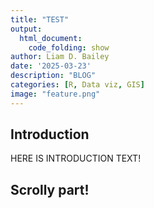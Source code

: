 ```yaml
---
title: "TEST"
output:
  html_document:
    code_folding: show
author: Liam D. Bailey
date: '2025-03-23'
description: "BLOG"
categories: [R, Data viz, GIS]
image: "feature.png"
---
```


## Introduction

HERE IS INTRODUCTION TEXT!

## Scrolly part!

```{=html}
<script src="https://unpkg.com/intersection-observer@0.5.1/intersection-observer.js"></script>
<script src="https://unpkg.com/scrollama"></script>
<script src="https://d3js.org/d3.v7.min.js"></script>
<script>

// Define constants
const width = 300;
const height = 300;
const margin = {top: 5, right: 5, bottom: 5, left: 5};

// Try creating the HTML content myself
var new_section = d3.select("#scrolly-part")
    .append("section")
    .attr("id", "scrolly");
var new_article = new_section.append("article")

// First div
new_article.append("div")
    .attr("class", "step is-active")
    .attr("data-step", "1")
    .attr("data-url", "img/test.svg")
    .append("p")
    .text("TEST TEXT TEST TEXT TEST TEXT TEST TEXT TEST TEXT TEST TEXT TEST TEXT TEST TEXT TEST TEXT TEST TEXT TEST TEXT TEST TEXT TEST TEXT TEST TEXT TEST TEXT TEST TEXT TEST TEXT TEST TEXT TEST TEXT TEST TEXT TEST TEXT TEST TEXT TEST TEXT TEST TEXT TEST TEXT TEST TEXT TEST TEXT TEST TEXT TEST TEXT TEST TEXT TEST TEXT TEST TEXT TEST TEXT TEST TEXT TEST TEXT TEST TEXT TEST TEXT TEST TEXT TEST TEXT TEST TEXT TEST TEXT TEST TEXT TEST TEXT TEST TEXT TEST TEXT TEST TEXT TEST TEXT TEST TEXT TEST TEXT TEST TEXT TEST TEXT TEST TEXT TEST TEXT TEST TEXT TEST TEXT TEST TEXT TEST TEXT TEST TEXT TEST TEXT TEST TEXT TEST TEXT TEST TEXT TEST TEXT TEST TEXT TEST TEXT TEST TEXT TEST TEXT TEST TEXT TEST TEXT TEST TEXT TEST TEXT TEST TEXT TEST TEXT TEST TEXT TEST TEXT TEST TEXT TEST TEXT TEST TEXT TEST TEXT TEST TEXT TEST TEXT TEST TEXT ");
    
// Second div
new_article.append("div")
    .attr("class", "step")
    .attr("data-step", "2")
    .attr("data-url", "img/test2.svg")
    .append("p")
    .text("TEST TEXT TEST TEXT TEST TEXT TEST TEXT TEST TEXT TEST TEXT TEST TEXT TEST TEXT TEST TEXT TEST TEXT TEST TEXT TEST TEXT TEST TEXT TEST TEXT TEST TEXT TEST TEXT TEST TEXT TEST TEXT TEST TEXT TEST TEXT TEST TEXT TEST TEXT TEST TEXT TEST TEXT TEST TEXT TEST TEXT TEST TEXT TEST TEXT TEST TEXT TEST TEXT TEST TEXT TEST TEXT TEST TEXT TEST TEXT TEST TEXT TEST TEXT TEST TEXT TEST TEXT TEST TEXT TEST TEXT TEST TEXT TEST TEXT TEST TEXT TEST TEXT TEST TEXT TEST TEXT TEST TEXT TEST TEXT TEST TEXT TEST TEXT TEST TEXT TEST TEXT TEST TEXT TEST TEXT TEST TEXT TEST TEXT TEST TEXT TEST TEXT TEST TEXT TEST TEXT TEST TEXT TEST TEXT TEST TEXT TEST TEXT TEST TEXT TEST TEXT TEST TEXT TEST TEXT TEST TEXT TEST TEXT TEST TEXT TEST TEXT TEST TEXT TEST TEXT TEST TEXT TEST TEXT TEST TEXT TEST TEXT TEST TEXT TEST TEXT TEST TEXT TEST TEXT ");
    
// Third div
new_article.append("div")
    .attr("class", "step")
    .attr("data-step", "3")
    .attr("data-url", "img/test3.svg")
    .append("p")
    .text("TEST TEXT TEST TEXT TEST TEXT TEST TEXT TEST TEXT TEST TEXT TEST TEXT TEST TEXT TEST TEXT TEST TEXT TEST TEXT TEST TEXT TEST TEXT TEST TEXT TEST TEXT TEST TEXT TEST TEXT TEST TEXT TEST TEXT TEST TEXT TEST TEXT TEST TEXT TEST TEXT TEST TEXT TEST TEXT TEST TEXT TEST TEXT TEST TEXT TEST TEXT TEST TEXT TEST TEXT TEST TEXT TEST TEXT TEST TEXT TEST TEXT TEST TEXT TEST TEXT TEST TEXT TEST TEXT TEST TEXT TEST TEXT TEST TEXT TEST TEXT TEST TEXT TEST TEXT TEST TEXT TEST TEXT TEST TEXT TEST TEXT TEST TEXT TEST TEXT TEST TEXT TEST TEXT TEST TEXT TEST TEXT TEST TEXT TEST TEXT TEST TEXT TEST TEXT TEST TEXT TEST TEXT TEST TEXT TEST TEXT TEST TEXT TEST TEXT TEST TEXT TEST TEXT TEST TEXT TEST TEXT TEST TEXT TEST TEXT TEST TEXT TEST TEXT TEST TEXT TEST TEXT TEST TEXT TEST TEXT TEST TEXT TEST TEXT TEST TEXT TEST TEXT TEST TEXT ");

// Create the scrolly architecture
<!-- new_section.append("div") -->
<!--     .attr("class", "sticky-thing") -->
<!--     .append("img") -->
<!--     .attr("src", "img/test.svg") -->
<!--     .attr("class", "sticky-image") -->

new_section.append("div")
    .attr("class", "sticky-thing")
    // Create SVG element for D3 object in place of image
     .append("svg")
    .attr("class", "sticky-D3")
    .attr("width", width)
    .attr("height", height)

// SCROLLY
// using d3 for convenience

// Select the object with class #scrolly
var scrolly = d3.select("#scrolly");

// Identify within this #scrolly object the sticky-thing and article
var sticky = scrolly.select(".sticky-thing");
var article = scrolly.select("article");

// Identify all the step objects inside the article
var steps = article.selectAll(".step");

// Also find the svg container for D3 graph
var svg = d3.select("svg")

// Create D3 graph default
d3.csv("iris.csv").then(data => {

  const x = d3.scaleLinear()
    .domain(d3.extent(data, d => +d.X))
    .range([margin.left, width - margin.right]);

  const y = d3.scaleLinear()
    .domain(d3.extent(data, d => +d.Y))
    .range([height - margin.bottom, margin.top]);
  
  // Create colour scale for species
  const fill = d3.scaleOrdinal()
    .domain(d3.map(data, d => d.Species))
    .range(d3.schemeCategory10);
    
  svg.append("g")
    .attr("transform", `translate(0,${height - margin.bottom})`)
    .call(d3.axisBottom(x));

  svg.append("g")
    .attr("transform", `translate(${margin.left},0)`)
    .call(d3.axisLeft(y));

  svg.selectAll("circle")
    .data(data)
    .join("circle")
    .attr("cx", d => x(+d.X))
    .attr("cy", d => y(+d.Y))
    .attr("r", 3)
    //.attr("fill", d => fill(d.Species));
  
})

// initialize the scrollama
var scroller = scrollama();

// scrollama event handlers
function handleStepEnter(response) {

// response = { element, direction, index }

// Extract separately the individual element
// and the nested data
var el = d3.select(response.element);
var el_data = response.element.dataset

// remove is-active from all steps
// then add is-active to this step
steps.classed("is-active", false)
el.classed("is-active", true)

// update graphic based on step
sticky.select("img")
  .attr("src", el_data.url);
  
if (el_data.step === "1"){
  svg.selectAll("circle")
          .transition()
          .duration(1000)
          .attr("fill", "black")
} else if (el_data.step === "2"){
  d3.csv("iris.csv").then(data => {
    
  const fill = d3.scaleOrdinal()
    .domain(d3.map(data, d => d.Species))
    .range(d3.schemeCategory10);

  svg.selectAll("circle")
    .transition()
    .duration(1000)
    .attr("fill", d => fill(d.Species));
})
} else if (el_data.step === "3"){
  svg.selectAll("circle")
          .transition()
          .duration(1000)
          .attr("fill", "green")
}

}

function init() {
scroller
.setup({
step: "#scrolly article .step",
offset: 0.75,
// Set this to true if we want to see where the scroller is
debug: false
})
.onStepEnter(handleStepEnter);

// setup resize event
window.addEventListener("resize", scroller.resize);
}

// kick things off
init();
</script>
```